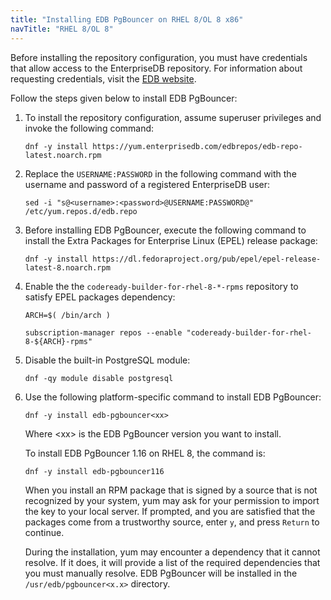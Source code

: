 ```yaml
---
title: "Installing EDB PgBouncer on RHEL 8/OL 8 x86"
navTitle: "RHEL 8/OL 8"
---
```


Before installing the repository configuration, you must have credentials that allow access to the EnterpriseDB repository. For information about requesting credentials, visit the [EDB website](https://www.enterprisedb.com/user).

Follow the steps given below to install EDB PgBouncer:

1.  To install the repository configuration, assume superuser privileges and invoke the following command:
    ``` text
    dnf -y install https://yum.enterprisedb.com/edbrepos/edb-repo-latest.noarch.rpm
    ```

2.  Replace the `USERNAME:PASSWORD` in the following command with the username and password of a registered EnterpriseDB user:

    ``` text
    sed -i "s@<username>:<password>@USERNAME:PASSWORD@" /etc/yum.repos.d/edb.repo
    ```

3.  Before installing EDB PgBouncer, execute the following command to install the Extra Packages for Enterprise Linux (EPEL) release package:
    ``` text
    dnf -y install https://dl.fedoraproject.org/pub/epel/epel-release-latest-8.noarch.rpm
    ```

4.  Enable the the `codeready-builder-for-rhel-8-*-rpms` repository to satisfy EPEL packages dependency:
    ``` text
    ARCH=$( /bin/arch )

    subscription-manager repos --enable "codeready-builder-for-rhel-8-${ARCH}-rpms"
    ```

5.  Disable the built-in PostgreSQL module:
    ``` text
    dnf -qy module disable postgresql
    ```

6.  Use the following platform-specific command to install EDB PgBouncer:
    ``` text
    dnf -y install edb-pgbouncer<xx>
    ```

    Where &lt;xx&gt; is the EDB PgBouncer version you want to install.

    To install EDB PgBouncer 1.16 on RHEL 8, the command is:

    ``` text
    dnf -y install edb-pgbouncer116
    ```

    When you install an RPM package that is signed by a source that is not recognized by your system, yum may ask for your permission to import the key to your local server. If prompted, and you are satisfied that the packages come from a trustworthy source, enter `y`, and press `Return` to continue.

    During the installation, yum may encounter a dependency that it cannot resolve. If it does, it will provide a list of the required dependencies that you must manually resolve. EDB PgBouncer will be installed in the `/usr/edb/pgbouncer<x.x>` directory.